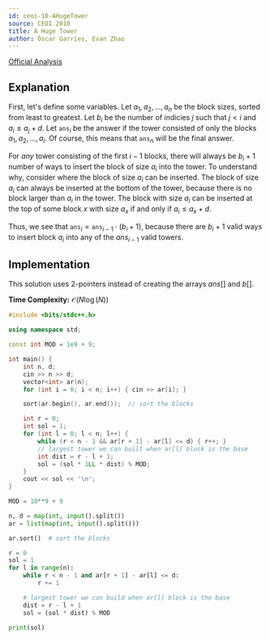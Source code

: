 ```yaml
---
id: ceoi-10-AHugeTower
source: CEOI 2010
title: A Huge Tower
author: Óscar Garries, Evan Zhao
---
```


[Official Analysis](http://ceoi2010.ics.upjs.sk/pub/documents/ceoi_summary.pdf#page=14)

## Explanation

First, let's define some variables.
Let $a_1, a_2, ..., a_n$ be the block sizes, sorted from least to greatest.
Let $b_i$ be the number of indicies $j$ such that $j < i$ and $a_i \leq a_j + d$.
Let $\texttt{ans}_i$ be the answer if the tower consisted of only the blocks $a_1, a_2, ..., a_i$. Of course, this means that $\texttt{ans}_n$ will be the final answer.

For *any* tower consisting of the first $i - 1$ blocks, there will always be $b_i + 1$ number of ways to insert the block of size $a_i$ into the tower.
To understand why, consider where the block of size $a_i$ can be inserted. The block of size $a_i$ can always be inserted at the bottom of the tower, because there is no block larger than $a_i$ in the tower. The block with size $a_i$ can be inserted at the top of some block $x$ with size $a_x$ if and only if $a_i \leq a_x + d$.

Thus, we see that $\texttt{ans}_i = \texttt{ans}_{i-1} \cdot (b_i + 1)$, because there are $b_i + 1$ valid ways to insert block $a_i$ into any of the $ans_{i-1}$ valid towers.

## Implementation

This solution uses 2-pointers instead of creating the arrays $ans[]$ and $b[]$.

**Time Complexity:** $\mathcal{O}(N \log(N))$

<LanguageSection>
<CPPSection>

```cpp
#include <bits/stdc++.h>

using namespace std;

const int MOD = 1e9 + 9;

int main() {
	int n, d;
	cin >> n >> d;
	vector<int> ar(n);
	for (int i = 0; i < n; i++) { cin >> ar[i]; }

	sort(ar.begin(), ar.end());  // sort the blocks

	int r = 0;
	int sol = 1;
	for (int l = 0; l < n; l++) {
		while (r < n - 1 && ar[r + 1] - ar[l] <= d) { r++; }
		// largest tower we can built when ar[l] block is the base
		int dist = r - l + 1;
		sol = (sol * 1LL * dist) % MOD;
	}
	cout << sol << '\n';
}
```

</CPPSection>
<PySection>

```py
MOD = 10**9 + 9

n, d = map(int, input().split())
ar = list(map(int, input().split()))

ar.sort()  # sort the blocks

r = 0
sol = 1
for l in range(n):
	while r < n - 1 and ar[r + 1] - ar[l] <= d:
		r += 1

	# largest tower we can build when ar[l] block is the base
	dist = r - l + 1
	sol = (sol * dist) % MOD

print(sol)
```

</PySection>
</LanguageSection>

